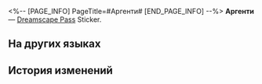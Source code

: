 <%-- [PAGE_INFO]
PageTitle=#Аргенти#
[END_PAGE_INFO] --%>
{{Предмет Инфобокс
|id          = 225017
|Изображение = Dreamscape Pass Sticker Аргенти.png
|Тип         = Dreamscape Pass Sticker
|Тип2        = Прах к праху, пепел к пеплу Stickers
|Инвентарь   = 
|Редкость    = 4
|Эффект      = 
|Описание    = Пронумерованные наклейки, используемые для украшения дневника сновидений. Бывают самыми разными.
|Источник1   = [[Открыто по умолчанию]]
}}
{{Описание|Друг мой, твоя добродетель ведёт меня вперёд.}}
'''Аргенти''' — [[Dreamscape Pass]] Sticker.

==На других языках==
{{На других языках
|en   = Argenti
|zhs  = 银枝
|zht  = 銀枝
|ja   = アルジェンティ
|ko   = 아젠티
|es   = Argenti
|fr   = Argenti
|ru   = Аргенти
|th   = Argenti
|vi   = Argenti
|de   = Argenti
|id   = Argenti
|pt   = Argenti
}}

==История изменений==
{{История изменений|3.5}}